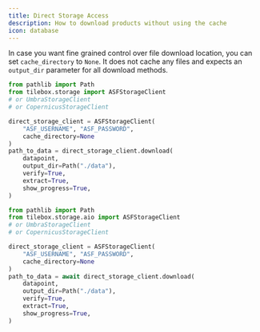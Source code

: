 ```yaml
---
title: Direct Storage Access
description: How to download products without using the cache
icon: database
---
```


In case you want fine grained control over file download location, you can set `cache_directory` to `None`.
It does not cache any files and expects an `output_dir` parameter for all download methods.

<RequestExample>

```python Python (Sync)
from pathlib import Path
from tilebox.storage import ASFStorageClient
# or UmbraStorageClient
# or CopernicusStorageClient

direct_storage_client = ASFStorageClient(
    "ASF_USERNAME", "ASF_PASSWORD",
    cache_directory=None
)
path_to_data = direct_storage_client.download(
    datapoint,
    output_dir=Path("./data"),
    verify=True,
    extract=True,
    show_progress=True,
)
```

```python Python (Async)
from pathlib import Path
from tilebox.storage.aio import ASFStorageClient
# or UmbraStorageClient
# or CopernicusStorageClient

direct_storage_client = ASFStorageClient(
    "ASF_USERNAME", "ASF_PASSWORD",
    cache_directory=None
)
path_to_data = await direct_storage_client.download(
    datapoint,
    output_dir=Path("./data"),
    verify=True,
    extract=True,
    show_progress=True,
)
```

</RequestExample>
